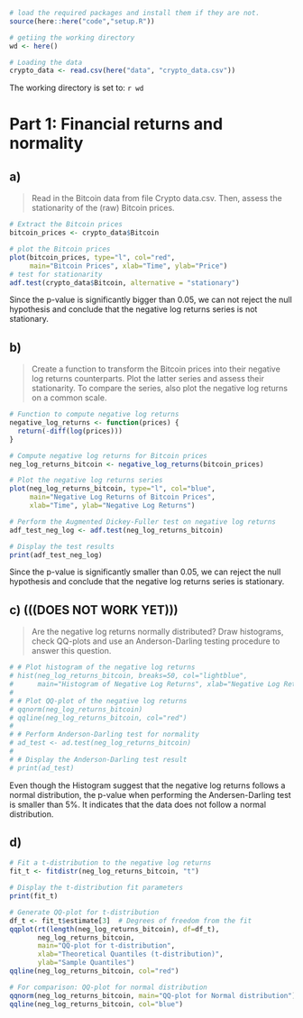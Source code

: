 ```r
# load the required packages and install them if they are not.
source(here::here("code","setup.R"))

# getiing the working directory
wd <- here()

# Loading the data
crypto_data <- read.csv(here("data", "crypto_data.csv"))
```

The working directory is set to: `r wd`

# Part 1: Financial returns and normality

## a)

> Read in the Bitcoin data from file Crypto data.csv. Then, assess the stationarity of the (raw)
Bitcoin prices.

```r
# Extract the Bitcoin prices
bitcoin_prices <- crypto_data$Bitcoin

# plot the Bitcoin prices
plot(bitcoin_prices, type="l", col="red", 
     main="Bitcoin Prices", xlab="Time", ylab="Price")
# test for stationarity
adf.test(crypto_data$Bitcoin, alternative = "stationary")
```

Since the p-value is significantly bigger than 0.05, we can not reject the null hypothesis and conclude that the negative log returns series is not stationary.

## b)

> Create a function to transform the Bitcoin prices into their negative log returns counterparts. Plot
the latter series and assess their stationarity. To compare the series, also plot the negative log
returns on a common scale.

```r
# Function to compute negative log returns
negative_log_returns <- function(prices) {
  return(-diff(log(prices)))
}

# Compute negative log returns for Bitcoin prices
neg_log_returns_bitcoin <- negative_log_returns(bitcoin_prices)

# Plot the negative log returns series
plot(neg_log_returns_bitcoin, type="l", col="blue", 
     main="Negative Log Returns of Bitcoin Prices", 
     xlab="Time", ylab="Negative Log Returns")

# Perform the Augmented Dickey-Fuller test on negative log returns
adf_test_neg_log <- adf.test(neg_log_returns_bitcoin)

# Display the test results
print(adf_test_neg_log)
```

Since the p-value is significantly smaller than 0.05, we can reject the null hypothesis and conclude that the negative log returns series is stationary.

## c) (((DOES NOT WORK YET)))

> Are the negative log returns normally distributed? Draw histograms, check QQ-plots and use an
Anderson-Darling testing procedure to answer this question.

```r
# # Plot histogram of the negative log returns
# hist(neg_log_returns_bitcoin, breaks=50, col="lightblue", 
#      main="Histogram of Negative Log Returns", xlab="Negative Log Returns")
# 
# # Plot QQ-plot of the negative log returns
# qqnorm(neg_log_returns_bitcoin)
# qqline(neg_log_returns_bitcoin, col="red")
# 
# # Perform Anderson-Darling test for normality
# ad_test <- ad.test(neg_log_returns_bitcoin)
# 
# # Display the Anderson-Darling test result
# print(ad_test)
```

Even though the Histogram suggest that the negative log returns follows a normal distribution, the p-value when performing the Andersen-Darling test is smaller than 5%. It indicates that the data does not follow a normal distribution.

## d)

```r
# Fit a t-distribution to the negative log returns
fit_t <- fitdistr(neg_log_returns_bitcoin, "t")

# Display the t-distribution fit parameters
print(fit_t)

# Generate QQ-plot for t-distribution
df_t <- fit_t$estimate[3]  # Degrees of freedom from the fit
qqplot(rt(length(neg_log_returns_bitcoin), df=df_t), 
       neg_log_returns_bitcoin, 
       main="QQ-plot for t-distribution", 
       xlab="Theoretical Quantiles (t-distribution)", 
       ylab="Sample Quantiles")
qqline(neg_log_returns_bitcoin, col="red")

# For comparison: QQ-plot for normal distribution
qqnorm(neg_log_returns_bitcoin, main="QQ-plot for Normal distribution")
qqline(neg_log_returns_bitcoin, col="blue")
```

